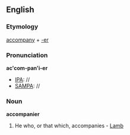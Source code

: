 ==English==

===Etymology===
[[accompany]] + [[-er]]
===Pronunciation===
'''ac'com-pan'i-er'''
*[[IPA]]: //
*[[SAMPA]]: //
===Noun===
'''accompanier'''

#He who, or that which, accompanies - [[Lamb]]